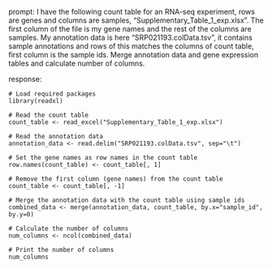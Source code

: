 prompt:
I have the following count table for an RNA-seq experiment, rows are genes and columns are samples, "Supplementary_Table_1_exp.xlsx". The first column of the file is my gene names and the rest of the columns are samples. My annotation data is here  "SRP021193.colData.tsv", it contains sample annotations and rows of this matches the columns of count table, first column is the sample ids. Merge annotation data and gene expression tables and calculate number of columns.

response:
```
# Load required packages
library(readxl)

# Read the count table
count_table <- read_excel("Supplementary_Table_1_exp.xlsx")

# Read the annotation data
annotation_data <- read.delim("SRP021193.colData.tsv", sep="\t")

# Set the gene names as row names in the count table
row.names(count_table) <- count_table[, 1]

# Remove the first column (gene names) from the count table
count_table <- count_table[, -1]

# Merge the annotation data with the count table using sample ids
combined_data <- merge(annotation_data, count_table, by.x="sample_id", by.y=0)

# Calculate the number of columns
num_columns <- ncol(combined_data)

# Print the number of columns
num_columns
```

